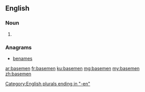 ==English==

===Noun===
{{head|en|noun plural form}}

# {{plural of|baseman|lang=en}}

===Anagrams===
* [[benames#English|benames]]

[[Category:English plurals ending in "-en"]]

[[ar:basemen]]
[[fr:basemen]]
[[ku:basemen]]
[[mg:basemen]]
[[my:basemen]]
[[zh:basemen]]